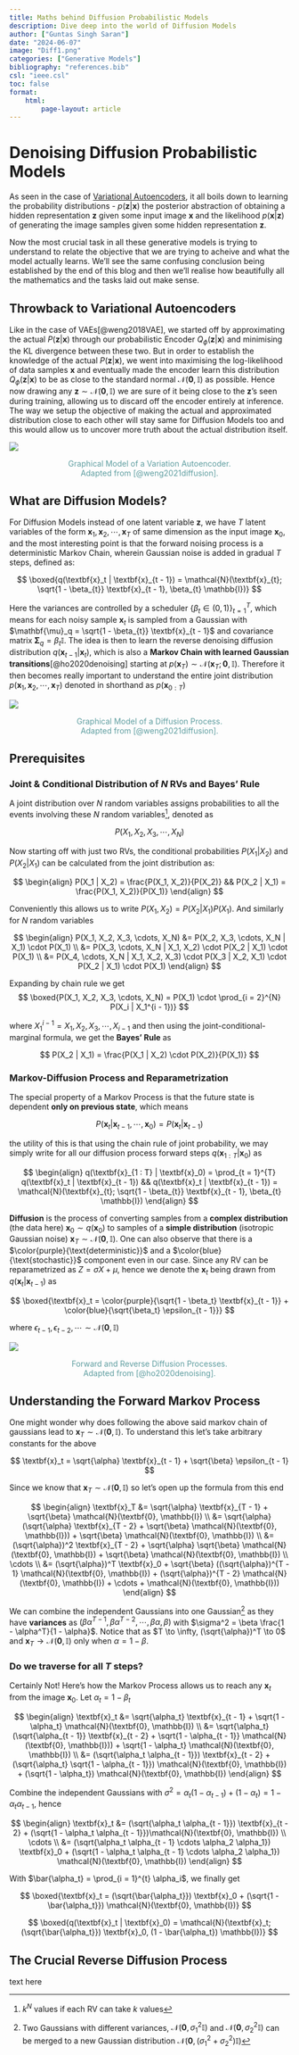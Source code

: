 ```yaml
---
title: Maths behind Diffusion Probabilistic Models
description: Dive deep into the world of Diffusion Models
author: ["Guntas Singh Saran"]
date: "2024-06-07"
image: "Diff1.png"
categories: ["Generative Models"]
bibliography: "references.bib"
csl: "ieee.csl"
toc: false
format: 
    html: 
        page-layout: article
---
```


# Denoising Diffusion Probabilistic Models

As seen in the case of [Variational Autoencoders](https://guntas-13.github.io/Blog/posts/Generative/Maths.html), it all boils down to learning the probability distributions - $p(\textbf{z} | \textbf{x})$ the posterior abstraction of obtaining a hidden representation $\textbf{z}$ given some input image $\textbf{x}$ and the likelihood $p(\textbf{x} | \textbf{z})$ of generating the image samples given some hidden representation $\textbf{z}$.

Now the most crucial task in all these generative models is trying to understand to relate the objective that we are trying to acheive and what the model actually learns. We'll see the same confusing conclusion being established by the end of this blog and then we'll realise how beautifully all the mathematics and the tasks laid out make sense.


## Throwback to Variational Autoencoders

Like in the case of VAEs[@weng2018VAE], we started off by approximating the actual $P(\textbf{z} | \textbf{x})$ through our probabilistic Encoder $Q_{\phi}(\textbf{z} | \textbf{x})$ and minimising the KL divergence between these two. But in order to establish the knowledge of the actual $P(\textbf{z} | \textbf{x})$, we went into maximising the log-likelihood of data samples $\textbf{x}$ and eventually made the encoder learn this distribution $Q_{\phi}(\textbf{z} | \textbf{x})$ to be as close to the standard normal $\mathcal{N}(\textbf{0}, \mathbb{I})$ as possible. Hence now drawing any $\textbf{z} \sim \mathcal{N}(\textbf{0}, \mathbb{I})$ we are sure of it being close to the $\textbf{z}$'s seen during training, allowing us to discard off the encoder entirely at inference. The way we setup the objective of making the actual and approximated distribution close to each other will stay same for Diffusion Models too and this would allow us to uncover more truth about the actual distribution itself.


![](./VAE1.png)
<p style="text-align: center; color: #5f9ea0;">Graphical Model of a Variation Autoencoder.<br>Adapted from [@weng2021diffusion].</p>


## What are Diffusion Models?

For Diffusion Models instead of one latent variable $\textbf{z}$, we have $T$ latent variables of the form $\textbf{x}_1, \textbf{x}_2, \cdots , \textbf{x}_T$ of same dimension as the input image $\textbf{x}_0$, and the most interesting point is that the forward noising process is a deterministic Markov Chain, wherein Gaussian noise is added in gradual $T$ steps, defined as:

$$ \boxed{q(\textbf{x}_t | \textbf{x}_{t - 1}) = \mathcal{N}(\textbf{x}_{t}; \sqrt{1 - \beta_{t}} \textbf{x}_{t - 1}, \beta_{t} \mathbb{I})} $$

Here the variances are controlled by a scheduler $\left \{ \beta_t \in (0, 1) \right \}_{t = 1}^T$, which means for each noisy sample $\textbf{x}_t$ is sampled from a Gaussian with $\mathbf{\mu}_q = \sqrt{1 - \beta_{t}} \textbf{x}_{t - 1}$ and covariance matrix $\mathbf{\Sigma}_q = \beta_{t} \mathbb{I}$. The idea is then to learn the reverse denoising diffusion distribution $q(\textbf{x}_{t - 1} | \textbf{x}_t)$, which is also a **Markov Chain with learned Gaussian transitions**[@ho2020denoising] starting at $p(\textbf{x}_T) \sim \mathcal{N}(\textbf{x}_T; \textbf{0}, \mathbb{I})$. Therefore it then becomes really important to understand the entire joint distribution $p(\textbf{x}_1, \textbf{x}_2, \cdots, \textbf{x}_T)$ denoted in shorthand as $p(\textbf{x}_{0:T})$

![](./Diff.png)
<p style="text-align: center; color: #5f9ea0;">Graphical Model of a Diffusion Process.<br>Adapted from [@weng2021diffusion].</p>


## Prerequisites

### Joint & Conditional Distribution of $N$ RVs and Bayes' Rule

A joint distribution over $N$ random variables assigns probabilities to all the events involving these $N$ random variables^[$k^N$ values if each RV can take $k$ values], denoted as

$$ P(X_1, X_2, X_3, \cdots, X_N) $$

Now starting off with just two RVs, the conditional probabilities $P(X_1 | X_2)$ and $P(X_2 | X_1)$ can be calculated from the joint distribution as:

$$
\begin{align}
P(X_1 | X_2) = \frac{P(X_1, X_2)}{P(X_2)} && P(X_2 | X_1) = \frac{P(X_1, X_2)}{P(X_1)} 
\end{align}
$$

Conveniently this allows us to write $P(X_1, X_2) = P(X_2 | X_1) P(X_1)$. And similarly for $N$ random variables

$$
\begin{align}
P(X_1, X_2, X_3, \cdots, X_N) &= P(X_2, X_3, \cdots, X_N | X_1) \cdot P(X_1) \\
&= P(X_3, \cdots, X_N | X_1, X_2) \cdot P(X_2 | X_1) \cdot P(X_1) \\
&= P(X_4, \cdots, X_N | X_1, X_2, X_3) \cdot P(X_3 | X_2, X_1) \cdot P(X_2 | X_1) \cdot P(X_1)
\end{align}
$$

Expanding by chain rule we get
$$ \boxed{P(X_1, X_2, X_3, \cdots, X_N) = P(X_1) \cdot \prod_{i = 2}^{N} P(X_i | X_1^{i - 1})} $$

where $X_1^{i - 1} = X_1, X_2, X_3, \cdots, X_{i - 1}$ and then using the joint-conditional-marginal formula, we get the **Bayes' Rule** as

$$ P(X_2 | X_1) = \frac{P(X_1 | X_2) \cdot P(X_2)}{P(X_1)} $$


### Markov-Diffusion Process and Reparametrization

The special property of a Markov Process is that the future state is dependent **only on previous state**, which means

$$ P(\textbf{x}_t | \textbf{x}_{t - 1}, \cdots, \textbf{x}_0) = P(\textbf{x}_t | \textbf{x}_{t - 1}) $$

the utility of this is that using the chain rule of joint probability, we may simply write for all our diffusion process forward steps $q(\textbf{x}_{1 : T} | \textbf{x}_0)$ as

$$
\begin{align}
q(\textbf{x}_{1 : T} | \textbf{x}_0) = \prod_{t = 1}^{T} q(\textbf{x}_t | \textbf{x}_{t - 1}) && q(\textbf{x}_t | \textbf{x}_{t - 1}) = \mathcal{N}(\textbf{x}_{t}; \sqrt{1 - \beta_{t}} \textbf{x}_{t - 1}, \beta_{t} \mathbb{I})
\end{align}
$$

**Diffusion** is the process of converting samples from a **complex distribution** (the data here) $\textbf{x}_0 \sim q(\textbf{x}_0)$ to samples of a **simple distribution** (isotropic Gaussian noise) $\textbf{x}_T \sim \mathcal{N}(\textbf{0}, \mathbb{I})$. One can also observe that there is a $\color{purple}{\text{deterministic}}$ and a $\color{blue}{\text{stochastic}}$ component even in our case. Since any RV can be reparametrized as $Z = \sigma X + \mu$, hence we denote the $\textbf{x}_t$ being drawn from $q(\textbf{x}_t | \textbf{x}_{t - 1})$ as

$$ \boxed{\textbf{x}_t = \color{purple}{\sqrt{1 - \beta_t} \textbf{x}_{t - 1}} + \color{blue}{\sqrt{\beta_t} \epsilon_{t - 1}}} $$

where $\epsilon_{t - 1}, \epsilon_{t - 2}, \cdots \sim \mathcal{N}(\textbf{0}, \mathbb{I})$

![](./Diff1.png)
<p style="text-align: center; color: #5f9ea0;">Forward and Reverse Diffusion Processes.<br>Adapted from [@ho2020denoising].</p>


## Understanding the Forward Markov Process

One might wonder why does following the above said markov chain of gaussians lead to $\textbf{x}_T \sim \mathcal{N}(\textbf{0}, \mathbb{I})$. To understand this let's take arbitrary constants for the above

$$ \textbf{x}_t = \sqrt{\alpha} \textbf{x}_{t - 1} + \sqrt{\beta} \epsilon_{t - 1} $$

Since we know that $\textbf{x}_T \sim \mathcal{N}(\textbf{0}, \mathbb{I})$ so let's open up the formula from this end

$$
\begin{align}
\textbf{x}_T &= \sqrt{\alpha} \textbf{x}_{T - 1} + \sqrt{\beta} \mathcal{N}(\textbf{0}, \mathbb{I}) \\
&= \sqrt{\alpha} (\sqrt{\alpha} \textbf{x}_{T - 2} + \sqrt{\beta} \mathcal{N}(\textbf{0}, \mathbb{I})) + \sqrt{\beta} \mathcal{N}(\textbf{0}, \mathbb{I}) \\
&= (\sqrt{\alpha})^2 \textbf{x}_{T - 2} + \sqrt{\alpha} \sqrt{\beta} \mathcal{N}(\textbf{0}, \mathbb{I}) + \sqrt{\beta} \mathcal{N}(\textbf{0}, \mathbb{I}) \\
\cdots \\
&= (\sqrt{\alpha})^T \textbf{x}_0 + \sqrt{\beta} ((\sqrt{\alpha})^{T - 1} \mathcal{N}(\textbf{0}, \mathbb{I}) + (\sqrt{\alpha})^{T - 2} \mathcal{N}(\textbf{0}, \mathbb{I}) + \cdots + \mathcal{N}(\textbf{0}, \mathbb{I}))
\end{align}
$$

We can combine the independent Gaussians into one Gaussian^[Two Gaussians with different variances, $\mathcal{N}(\textbf{0}, \sigma_1^2\mathbb{I})$ and $\mathcal{N}(\textbf{0}, \sigma_2^2\mathbb{I})$ can be merged to a new Gaussian distribution $\mathcal{N}(\textbf{0}, (\sigma_1^2 + \sigma_2^2)\mathbb{I})$] as they have **variances** as $(\beta \alpha^{T - 1}, \beta \alpha^{T - 2}, \cdots, \beta \alpha, \beta)$ with $\sigma^2 = \beta \frac{1 - \alpha^T}{1 - \alpha}$. Notice that as $T \to \infty, (\sqrt{\alpha})^T \to 0$ and $\textbf{x}_T \to \mathcal{N}(\textbf{0}, \mathbb{I})$ only when $\alpha = 1 - \beta$.


### Do we traverse for all $T$ steps?
Certainly Not! Here's how the Markov Process allows us to reach any $\textbf{x}_t$ from the image $\textbf{x}_0$. Let $\alpha_t = 1 - \beta_t$

$$
\begin{align}
\textbf{x}_t &= \sqrt{\alpha_t} \textbf{x}_{t - 1} + \sqrt{1 - \alpha_t} \mathcal{N}(\textbf{0}, \mathbb{I}) \\
&= \sqrt{\alpha_t} (\sqrt{\alpha_{t - 1}} \textbf{x}_{t - 2} + \sqrt{1 - \alpha_{t - 1}} \mathcal{N}(\textbf{0}, \mathbb{I})) + \sqrt{1 - \alpha_t} \mathcal{N}(\textbf{0}, \mathbb{I}) \\
&= (\sqrt{\alpha_t \alpha_{t - 1}}) \textbf{x}_{t - 2} + (\sqrt{\alpha_t} \sqrt{1 - \alpha_{t - 1}}) \mathcal{N}(\textbf{0}, \mathbb{I}) + (\sqrt{1 - \alpha_t}) \mathcal{N}(\textbf{0}, \mathbb{I})
\end{align}
$$

Combine the independent Gaussians with $\sigma^2 = \alpha_t (1 - \alpha_{t - 1}) + (1 - \alpha_t) = 1 - \alpha_t \alpha_{t - 1}$, hence

$$
\begin{align}
\textbf{x}_t &= (\sqrt{\alpha_t \alpha_{t - 1}}) \textbf{x}_{t - 2} + (\sqrt{1 - \alpha_t \alpha_{t - 1}})\mathcal{N}(\textbf{0}, \mathbb{I}) \\
\cdots \\
&= (\sqrt{\alpha_t \alpha_{t - 1} \cdots \alpha_2 \alpha_1}) \textbf{x}_0 + (\sqrt{1 - \alpha_t \alpha_{t - 1} \cdots \alpha_2 \alpha_1}) \mathcal{N}(\textbf{0}, \mathbb{I})
\end{align}
$$

With $\bar{\alpha_t} = \prod_{i = 1}^{t} \alpha_i$, we finally get

$$ \boxed{\textbf{x}_t = (\sqrt{\bar{\alpha_t}}) \textbf{x}_0 + (\sqrt{1 - \bar{\alpha_t}}) \mathcal{N}(\textbf{0}, \mathbb{I})} $$

$$ \boxed{q(\textbf{x}_t | \textbf{x}_0) = \mathcal{N}(\textbf{x}_t; (\sqrt{\bar{\alpha_t}}) \textbf{x}_0, (1 - \bar{\alpha_t}) \mathbb{I})} $$


## The Crucial Reverse Diffusion Process

text here